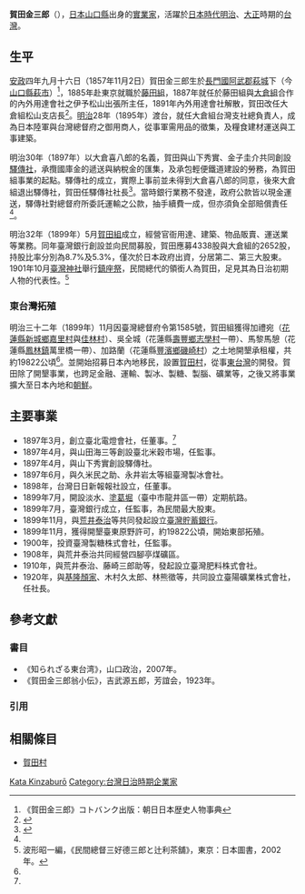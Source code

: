 {{Japanese|japanese=賀田 金三郎|kana=かた きんざぶろう|romaji=Kata Kinzaburō}}
'''賀田金三郎'''（{{bd|1857年|11月2日|1922年|7月4日|catIdx=Kata Kinzaburō}}），[[日本|日本]][[山口縣|山口縣]]出身的[[實業家|實業家]]，活躍於[[台灣日治時期|日本時代]][[明治|明治]]、[[大正|大正]]時期的[[台灣|台灣]]。

==生平==
[[安政|安政]]四年九月十六日（1857年11月2日）賀田金三郎生於[[長門國|長門國]][[阿武郡|阿武郡]][[萩城|萩城]]下（今[[山口縣|山口縣]][[萩市|萩市]]）<ref>《賀田金三郎》コトバンク出版：朝日日本歴史人物事典</ref>，1885年赴東京就職於[[藤田組|藤田組]]，1887年就任於藤田組與[[大倉組|大倉組]]合作的內外用達會社之伊予松山出張所主任，1891年內外用達會社解散，賀田改任大倉組松山支店長<ref name="鍾淑敏">{{cite news|url= |title=鍾淑敏《政商與日治時期東臺灣的開發－以賀田金三郎為中心的考察》:臺灣史研究，第11卷第一期，中央研究院臺灣史研究所，2004年06月。 }}</ref>。[[明治|明治]]28年（1895年）渡台，就任大倉組台灣支社總負責人，成為日本陸軍與台灣總督府之御用商人，從事軍需用品的徵集，及糧食建材運送與工事建築。

明治30年（1897年）以大倉喜八郎的名義，賀田與山下秀實、金子圭介共同創設[[驛傳社|驛傳社]]，承攬國庫金的遞送與納稅金的匯集，及承包輕便鐵道建設的勞務，為賀田組事業的起點。驛傳社的成立，實際上事前並未得到大倉喜八郎的同意，後來大倉組退出驛傳社，賀田任驛傳社社長<ref name="西村虎太郎">{{cite news|url= |title=《賀田金三郎翁小傳》西村虎太郎編。 }}</ref>。當時銀行業務不發達，政府公款皆以現金運送，驛傳社對總督府所委託運輸之公款，抽手續費一成，但亦須負全部賠償責任<ref name="西村虎太郎"/>。

明治32年（1899年）5月[[賀田組|賀田組]]成立，經營官衙用達、建築、物品販賣、運送業等業務。同年臺灣銀行創設並向民間募股，賀田應募4338股與大倉組的2652股，持股比率分別為8.7%及5.3%，僅次於日本政府出資，分居第二、第三大股東。1901年10月[[臺灣神社|臺灣神社]]舉行[[鎮座祭|鎮座祭]]，民間總代的領銜人為賀田，足見其為日治初期人物的代表性。<ref>波形昭一編，《民間總督三好德三郎と辻利茶舖》，東京：日本圖書，2002年。</ref>

===東台灣拓殖===
明治三十二年（1899年）11月因臺灣總督府令第1585號，賀田組獲得加禮宛（[[花蓮縣|花蓮縣]][[新城鄉_(台灣)|新城鄉]][[嘉里村|嘉里村]]與[[佳林村|佳林村]]）、吳全城（花蓮縣[[壽豐鄉|壽豐鄉]][[志學村|志學村]]一帶）、馬黎馬憩（花蓮縣[[鳳林鎮_(臺灣)|鳳林鎮]]萬里橋一帶）、加路蘭（花蓮縣[[豐濱鄉|豐濱鄉]][[磯崎村|磯崎村]]）之土地開墾承租權，共約19822公頃<ref name="鍾淑敏"/>。並開始招募日本內地移民，設置[[賀田村|賀田村]]，從事[[東台灣|東台灣]]的開發。賀田除了開墾事業，也跨足金融、運輸、製冰、製糖、製腦、礦業等，之後又將事業擴大至日本內地和[[朝鮮|朝鮮]]。

== 主要事業 ==   
* 1897年3月，創立臺北電燈會社，任董事。<ref name="鍾淑敏"/>
* 1897年4月，與山田海三等創設臺北米穀市場，任監事。
* 1897年4月，與山下秀實創設驛傳社。
* 1897年6月，與久米民之助、永井岩太等組臺灣製冰會社。
* 1898年，台灣日日新報報社設立，任董事。
* 1899年7月，開設淡水、[[塗葛堀|塗葛堀]]（臺中市龍井區一帶）定期航路。
* 1899年7月，臺灣銀行成立，任監事，為民間最大股東。
* 1899年11月，與[[荒井泰治|荒井泰治]]等共同發起設立[[臺灣貯蓄銀行|臺灣貯蓄銀行]]。
* 1899年11月，獲得開墾臺東原野許可，約19822公頃，開始東部拓殖。
* 1900年，投資臺灣製糖株式會社，任監事。
* 1908年，與荒井泰治共同經營四腳亭煤礦區。
* 1910年，與荒井泰治、藤崎三郎助等，發起設立臺灣肥料株式會社。
* 1920年，與[[基隆顏家|基隆顏家]]、木村久太郎、林熊徵等，共同設立臺陽礦業株式會社，任社長。

== 參考文獻 ==
=== 書目 ===
*《知られざる東台湾》，山口政治，2007年。
*《賀田金三郎翁小伝》，吉武源五郎，芳誼会，1923年。
=== 引用 ===
{{Reflist}}

== 相關條目 ==
* [[賀田村|賀田村]]


[[Category:山口縣出身人物|Kata Kinzaburō]]
[[Category:台灣日治時期企業家|Category:台灣日治時期企業家]]
